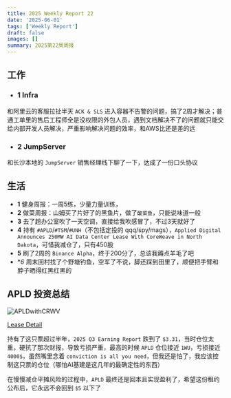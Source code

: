 ```yaml
---
title: 2025 Weekly Report 22
date: '2025-06-01'
tags: ['Weekly Report']
draft: false
images: []
summary: 2025第22周周报
---
```


<TOCInline toc={props.toc}/>

## 工作



- ### 1 Infra

和阿里云的客服拉扯半天 `ACK & SLS` 进入容器不告警的问题，搞了2周才解决；普通工单里的售后工程师全是没权限的外包人员，遇到文档解决不了的问题就只能交给内部开发人员解决，严重影响解决问题的效率，和AWS比还是差的远

- ### 2 JumpServer

和长沙本地的 `JumpServer` 销售经理线下聊了一下，达成了一份口头协议

## 生活

- **1** 健身周报：一周5练，少量力量训练，
- **2** 做菜周报：山姆买了片好了的黑鱼片，做了`酸菜鱼`，只能说味道一般
- **3** 去了趟办公室吹了一天空调，直接给我吹感冒了，不过3天就好了
- **4** 持有 `#APLD`/`#TSM`/`#UNH`（不包括定投的 qqq/spy/mags），`Applied Digital Announces 250MW AI Data Center Lease With CoreWeave in North Dakota`，可惜我减仓了，只有450股
- **5** 刷了2周的 `Binance Alpha`，终于200分了，总该我薅点羊毛了吧
- **6* 周末回村找了个野塘钓鱼，空军了不说，脚还踩到田里了，顺便把手臂和脖子晒得红黑红黑的

## APLD 投资总结

![APLDwithCRWV](/static/images/2025-w22/APLDwithCRWV.jpg)

[Lease Detail](https://ir.applieddigital.com/news-events/press-releases/detail/123/applied-digital-announces-250mw-ai-data-center-lease-with)

持有了这只票超过半年，`2025 Q3 Earning Report` 跌到了 `$3.31`，当时仓位太重，硬抗了那次财报，导致亏损严重，最高的时候 `APLD` 仓位接近 `1WU`，亏损接近 `4000$`，虽然嘴里念着 `conviction is all you need`，但我还是怕了，我应该控制这只票的仓位（哪怕AI基建是这几年的最确定性的东西）

在慢慢减仓平摊风险的过程中，`APLD` 最终还是回本且实现盈利了，希望这份租约公布后，它永远不会回到 `$5` 以下了



